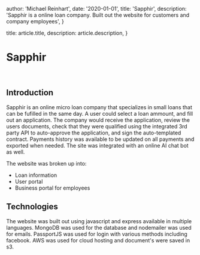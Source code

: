 

  author: 'Michael Reinhart',
  date: '2020-01-01',
  title: 'Sapphir',
  description:
    'Sapphir is a online loan company. Built out the website for customers and company employees',
}

  title: article.title,
  description: article.description,
}




# Sapphir


<Image src={Home} alt="" />
<Image src={Calculator} alt="" />
<Image src={Bank} alt="" />
<Image src={Support} alt="" />

## Introduction



Sapphir is an online micro loan company that specializes in small loans that can be fufilled in the same day. A user could select a loan ammount, and fill out an application.
The company would receive the application, review the users documents, check that they were qualified using the integrated 3rd party API to auto-approve the application, and sign the 
auto-templated contract. Payments history was available to be updated on all payments and exported when needed. The site was integrated with an online AI chat bot as well.

The website was broken up into:
- Loan information 
- User portal 
- Business portal for employees

## Technologies

The website was built out using javascript and express available in multiple languages. MongoDB was used for the database and nodemailer was used for emails.
PassportJS was used for login with various methods including facebook. AWS was used for cloud hosting and document's were saved in s3.

